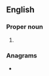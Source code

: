 {{also|nira|nīra}}
==English==

===Proper noun===
{{en-proper noun}}

# {{lb|en|US}} {{initialism of|en|{{w|National Industrial Recovery Act}}}}

===Anagrams===
* {{anagrams|en|a=ainr|ARIN|Arin|Iran|Nair|RNAi|Rian|Rina|arni|rain|rani}}
